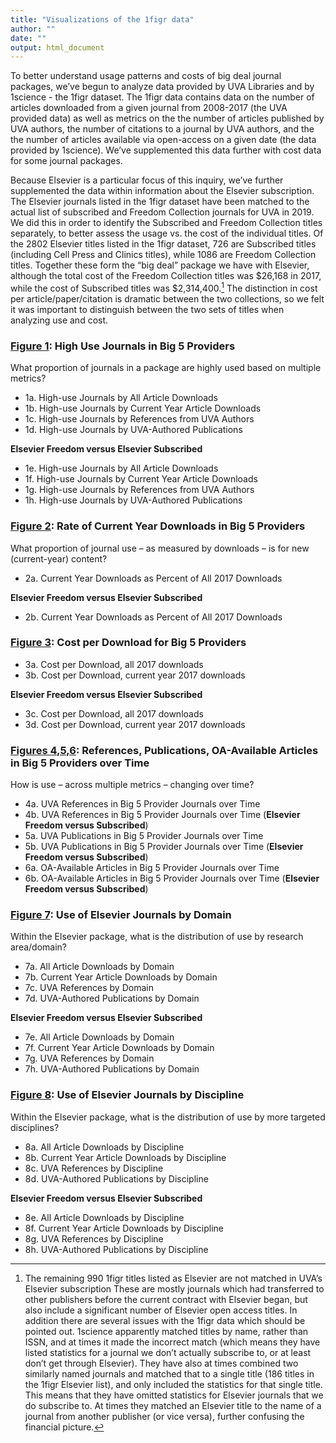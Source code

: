 ```yaml
---
title: "Visualizations of the 1figr data"
author: ""
date: ""
output: html_document
---
```


To better understand usage patterns and costs of big deal journal packages, we've begun to analyze data provided by UVA Libraries and by 1science - the 1figr dataset. The 1figr data contains data on the number of articles downloaded from a given journal from 2008-2017 (the UVA provided data) as well as metrics on the the number of articles published by UVA authors, the number of citations to a journal by UVA authors, and the the number of articles available via open-access on a given date (the data provided by 1science). We've supplemented this data further with cost data for some journal packages.

Because Elsevier is a particular focus of this inquiry, we've further supplemented the data within information about the Elsevier subscription. The Elsevier journals listed in the 1figr dataset have been matched to the actual list of subscribed and Freedom Collection journals for UVA in 2019. We did this in order to identify the Subscribed and Freedom Collection titles separately, to better assess the usage vs. the cost of the individual titles. Of the 2802 Elsevier titles listed in the 1figr dataset, 726 are Subscribed titles (including Cell Press and Clinics titles), while 1086 are Freedom Collection titles. Together these form the "big deal" package we have with Elsevier, although the total cost of the Freedom Collection titles was  \$26,168 in 2017, while the cost of Subscribed titles was \$2,314,400.[^1]  The distinction in cost per article/paper/citation is dramatic between the two collections, so we felt it was important to distinguish between the two sets of titles when analyzing use and cost.

### [Figure 1](figure1.html): High Use Journals in Big 5 Providers

What proportion of journals in a package are highly used based on multiple metrics?

   * 1a. High-use Journals by All Article Downloads
   * 1b. High-use Journals by Current Year Article Downloads
   * 1c. High-use Journals by References from UVA Authors
   * 1d. High-use Journals by UVA-Authored Publications   
   
   **Elsevier Freedom versus Elsevier Subscribed**
   
   * 1e. High-use Journals by All Article Downloads
   * 1f. High-use Journals by Current Year Article Downloads
   * 1g. High-use Journals by References from UVA Authors
   * 1h. High-use Journals by UVA-Authored Publications    
  
### [Figure 2](figure2.html): Rate of Current Year Downloads in Big 5 Providers

What proportion of journal use -- as measured by downloads -- is for new (current-year) content?

   * 2a. Current Year Downloads as Percent of All 2017 Downloads    

   **Elsevier Freedom versus Elsevier Subscribed**
   
   * 2b. Current Year Downloads as Percent of All 2017 Downloads
   
### [Figure 3](figure3.html): Cost per Download for Big 5 Providers
   * 3a. Cost per Download, all 2017 downloads
   * 3b. Cost per Download, current year 2017 downloads    
   
   **Elsevier Freedom versus Elsevier Subscribed**
   
   * 3c. Cost per Download, all 2017 downloads
   * 3d. Cost per Download, current year 2017 downloads    

### [Figures 4,5,6](figure4to6.html): References, Publications, OA-Available Articles in Big 5 Providers over Time

How is use -- across multiple metrics -- changing over time?

   * 4a. UVA References in Big 5 Provider Journals over Time
   * 4b. UVA References in Big 5 Provider Journals over Time (**Elsevier Freedom versus Subscribed**)
   * 5a. UVA Publications in Big 5 Provider Journals over Time
   * 5b. UVA Publications in Big 5 Provider Journals over Time (**Elsevier Freedom versus Subscribed**)
   * 6a. OA-Available Articles in Big 5 Provider Journals over Time
   * 6b. OA-Available Articles in Big 5 Provider Journals over Time (**Elsevier Freedom versus Subscribed**)

### [Figure 7](figure7.html): Use of Elsevier Journals by Domain

Within the Elsevier package, what is the distribution of use by research area/domain?

   * 7a. All Article Downloads by Domain
   * 7b. Current Year Article Downloads by Domain
   * 7c. UVA References by Domain
   * 7d. UVA-Authored Publications by Domain      

   **Elsevier Freedom versus Elsevier Subscribed**
   
   * 7e. All Article Downloads by Domain
   * 7f. Current Year Article Downloads by Domain
   * 7g. UVA References by Domain
   * 7h. UVA-Authored Publications by Domain
   
### [Figure 8](figure8.html): Use of Elsevier Journals by Discipline

Within the Elsevier package, what is the distribution of use by more targeted disciplines?

   * 8a. All Article Downloads by Discipline
   * 8b. Current Year Article Downloads by Discipline
   * 8c. UVA References by Discipline
   * 8d. UVA-Authored Publications by Discipline      

   **Elsevier Freedom versus Elsevier Subscribed**
   
   * 8e. All Article Downloads by Discipline
   * 8f. Current Year Article Downloads by Discipline
   * 8g. UVA References by Discipline
   * 8h. UVA-Authored Publications by Discipline
   
[^1]: The remaining 990 1figr titles listed as Elsevier are not matched in UVA's Elsevier subscription These are mostly journals which had transferred to other publishers before the current contract with Elsevier began, but also include a significant number of Elsevier open access titles. In addition there are several issues with the 1figr data which should be pointed out. 1science apparently matched titles by name, rather than ISSN, and at times it made the incorrect match (which means they have listed statistics for a journal we don't actually subscribe to, or at least don't get through Elsevier). They have also at times combined two similarly named journals and matched that to a single title (186 titles in the 1figr Elsevier list), and only included the statistics for that single title. This means that they have omitted statistics for Elsevier journals that we do subscribe to. At times they matched an Elsevier title to the name of a journal from another publisher (or vice versa), further confusing the financial picture.